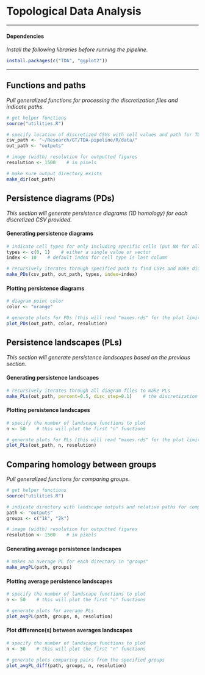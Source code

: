 # Topological Data Analysis

------------------------------------------------------------------------

#### Dependencies

*Install the following libraries before running the pipeline.*

```r
install.packages(c("TDA", "ggplot2"))
```

------------------------------------------------------------------------

## Functions and paths

*Pull generalized functions for processing the discretization files and indicate paths.*

```r
# get helper functions
source("utilities.R")

# specify location of discretized CSVs with cell values and path for TDA outputs
csv_path <- "~/Research/GT/TDA-pipeline/R/data/"
out_path <- "outputs"

# image (width) resolution for outputted figures
resolution <- 1500    # in pixels

# make sure output directory exists
make_dir(out_path)
```

## Persistence diagrams (PDs)

*This section will generate persistence diagrams (1D homology) for each discretized CSV provided.*

#### Generating persistence diagrams

```r
# indicate cell types for only including specific cells (put NA for all cells)
types <- c(0, 1)    # either a single value or vector
index <- 10    # default index for cell type is last column

# recursively iterates through specified path to find CSVs and make diagrams
make_PDs(csv_path, out_path, types, index=index)
```

#### Plotting persistence diagrams

```r
# diagram point color
color <- "orange"

# generate plots for PDs (this will read "maxes.rds" for the plot limits)
plot_PDs(out_path, color, resolution)
```

## Persistence landscapes (PLs)

*This section will generate persistence landscapes based on the previous section.*

#### Generating persistence landscapes

```r
# recursively iterates through all diagram files to make PLs
make_PLs(out_path, percent=0.5, disc_step=0.1)    # the discretization step can be overridden
```

#### Plotting persistence landscapes

```r
# specify the number of landscape functions to plot
n <- 50    # this will plot the first "n" functions

# generate plots for PLs (this will read "maxes.rds" for the plot limits) 
plot_PLs(out_path, n, resolution)
```

## Comparing homology between groups

*Pull generalized functions for comparing groups.*

```r
# get helper functions
source("utilities.R")

# indicate directory with landscape outputs and relative paths for comparing various groups
path <- "outputs"
groups <- c("1k", "2k")

# image (width) resolution for outputted figures
resolution <- 1500    # in pixels
```

#### Generating average persistence landscapes

```r
# makes an average PL for each directory in "groups"
make_avgPL(path, groups)
```

#### Plotting average persistence landscapes

```r
# specify the number of landscape functions to plot
n <- 50    # this will plot the first "n" functions

# generate plots for average PLs
plot_avgPL(path, groups, n, resolution)
```

#### Plot difference(s) between averages landscapes

```r
# specify the number of landscape functions to plot
n <- 50    # this will plot the first "n" functions

# generate plots comparing pairs from the specified groups
plot_avgPL_diff(path, groups, n, resolution)
```
